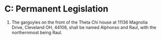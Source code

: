# C: Permanent Legislation {#sec-art-LGUUVLYZ}

1. The gargoyles on the front of the Theta Chi house at 11136 Magnolia Drive, Cleveland OH, 44106, shall be named Alphonso and Raul, with the northernmost being Raul.
